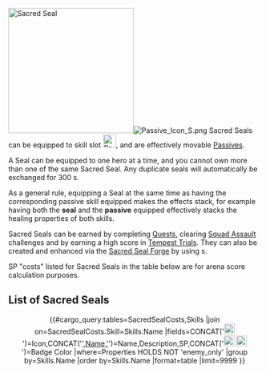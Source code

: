 [[File:Feature Sacred Seals.png|250px|thumb|Sacred Seal]][[File:Passive Icon S.png|alt=|right]]
Sacred Seals can be equipped to skill slot [[File:Passive Icon S.png|x26px|class=inline-icon|alt=|link=]], and are effectively movable [[Passives]].

A Seal can be equipped to one hero at a time, and you cannot own more than one of the same Sacred Seal. Any duplicate seals will automatically be exchanged for 300 {{It|Hero Feather}}s.

As a general rule, equipping a Seal at the same time as having the corresponding passive skill equipped makes the effects stack, for example having both the {{St|Breath of Life 3}} '''seal''' and the {{St|Breath of Life 3}} '''passive''' equipped effectively stacks the healing properties of both skills.

Sacred Seals can be earned by completing [[Quests]], clearing [[Squad Assault]] challenges and by earning a high score in [[Tempest Trials]]. They can also be created and enhanced via the [[Sacred Seal Forge]] by using {{It|Sacred Coin}}s.

SP "costs" listed for Sacred Seals in the table below are for arena score calculation purposes.
==List of Sacred Seals==
<div style="text-align:center;">{{#cargo_query:tables=SacredSealCosts,Skills
|join on=SacredSealCosts.Skill=Skills.Name
|fields=CONCAT('[[File:',Icon,'|21px]]')=Icon,CONCAT('[[',Skills._pageName,'|',Name,']]')=Name,Description,SP,CONCAT('[[File:',BadgeColor,'_Badge.png|21px|link=]] [[File:Great_',BadgeColor,'_Badge.png|21px|link=]]')=Badge Color
|where=Properties HOLDS NOT 'enemy_only'
|group by=Skills.Name
|order by=Skills.Name
|format=table
|limit=9999
}}</div>
{{Skills Navbox}}